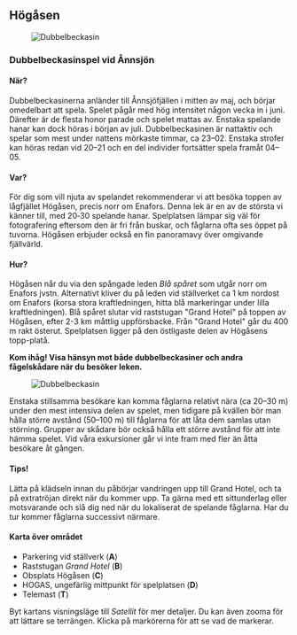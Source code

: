
## Högåsen

<Figure caption="Spelande Dubbelbeckasin. Foto Steve Dahlfors">
  <Image
    alt="Dubbelbeckasin"
    src="/assets/images/dbeckasin3_steve-dahlfors.jpg"
  />
</Figure>

### Dubbelbeckasinspel vid Ånnsjön

#### När?

Dubbelbeckasinerna anländer till Ånnsjöfjällen i mitten av maj, och börjar omedelbart att spela. Spelet pågår med hög intensitet någon vecka in i juni. Därefter är de flesta honor parade och spelet mattas av. Enstaka spelande hanar kan dock höras i början av juli. Dubbelbeckasinen är nattaktiv och spelar som mest under nattens mörkaste timmar, ca 23–02. Enstaka strofer kan höras redan vid 20–21 och en del individer fortsätter spela framåt 04–05.

#### Var?

För dig som vill njuta av spelandet rekommenderar vi att besöka toppen av lågfjället Högåsen, precis norr om Enafors. Denna lek är en av de största vi känner till, med 20‑30 spelande hanar. Spelplatsen lämpar sig väl för fotografering eftersom den är fri från buskar, och fåglarna ofta ses öppet på tuvorna. Högåsen erbjuder också en fin panoramavy över omgivande fjällvärld.

#### Hur?

Högåsen når du via den spångade leden _Blå spåret_ som utgår norr om Enafors jvstn. Alternativt kliver du på leden vid ställverket ca 1 km nordost om Enafors (korsa stora kraftledningen, hitta blå markeringar under lilla kraftledningen). Blå spåret slutar vid raststugan "Grand Hotel" på toppen av Högåsen, efter 2-3 km måttlig uppförsbacke. Från "Grand Hotel" går du 400 m rakt österut. Spelplatsen ligger på den östligaste delen av Högåsens topp-platå.

**Kom ihåg! Visa hänsyn mot både dubbelbeckasiner och andra fågelskådare när du besöker leken.**

<Figure caption="Dubbelbeckasin. Foto Steve Dahlfors">
  <Image
    alt="Dubbelbeckasin"
    src="/assets/images/dbeckasin2_steve-dahlfors.jpg"
  />
</Figure>

Enstaka stillsamma besökare kan komma fåglarna relativt nära (ca 20–30 m) under den mest intensiva delen av spelet, men tidigare på kvällen bör man hålla större avstånd (50–100 m) till fåglarna för att låta dem samlas utan störning. Grupper av skådare bör också hålla ett större avstånd för att inte hämma spelet. Vid våra exkursioner går vi inte fram med fler än åtta besökare åt gången.

#### Tips!

Lätta på klädseln innan du påbörjar vandringen upp till Grand Hotel, och ta på extratröjan direkt när du kommer upp.
Ta gärna med ett sittunderlag eller motsvarande och slå dig ned när du lokaliserat de spelande fåglarna. Har du tur kommer fåglarna successivt närmare.

#### Karta över området

- Parkering vid ställverk (**A**)
- Raststugan _Grand Hotel_ (**B**)
- Obsplats Högåsen (**C**)
- HOGAS, ungefärlig mittpunkt för spelplatsen (**D**)
- Telemast (**T**)

Byt kartans visningsläge till _Satellit_ för mer detaljer. Du kan även zooma för att lättare se terrängen. Klicka på markörerna för att se vad de markerar.
